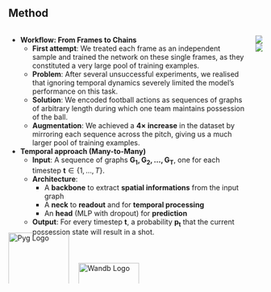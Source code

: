 ## Method

::: columns

::: {.column .left-col}

- **Workflow: From Frames to Chains** 
    - **First attempt**: We treated each frame as an independent sample and trained the network on these single frames, as they constituted a very large pool of training examples.
    - **Problem**: After several unsuccessful experiments, we realised that ignoring temporal dynamics severely limited the model’s performance on this task.
    - **Solution**: We encoded football actions as sequences of graphs of arbitrary length during which one team maintains possession of the ball.
    - **Augmentation**: We achieved a **4× increase** in the dataset by mirroring each sequence across the pitch, giving us a much larger pool of training examples. 

- **Temporal approach (Many-to-Many)** 
    - **Input**: A sequence of graphs $\mathbf{G_1, G_2, \dots, G_T}$, one for each timestep $\mathbf{t} \in \{1, \dots, T\}$.
    - **Architecture**: 
        - A **backbone** to extract **spatial informations** from the input graph 
        - A **neck** to **readout** and for **temporal processing** 
        - An **head** (MLP with dropout) for **prediction**
    - **Output**: For every timestep $\mathbf{t}$, a probability $\mathbf{{p}_t}$ that the current possession state will result in a shot.  

<div style="display: flex; align-items: center; gap: 1em; height: 80px;">

<img src="resources/method/pyg_logo.svg" alt="Pyg Logo" style="width: 120px" />
<img src="resources/method/wandb_logo.svg" alt="Wandb Logo" style="height: 60px;width: 120px;margin-bottom:0;margin-left: 15px"/>

</div>

:::



::: column

![](resources/method/chain_palette.png){.lightbox .no-margin}
![](resources/method/chain_palette.png){.lightbox .no-margin}


:::
:::




